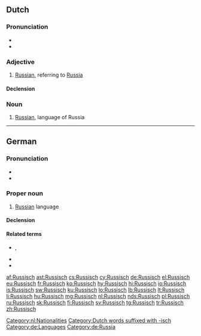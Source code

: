 {{also|russisch}}
==Dutch==

===Pronunciation===
* {{audio|Nl-Russisch.ogg|audio|lang=nl}}
* {{IPA|lang=nl|/ˈrʏ.sis/}}

===Adjective===
{{nl-adj}}

# [[Russian]], referring to [[Russia]]

====Declension====
{{nl-decl-adj}}

===Noun===
{{nl-noun|n|-|-}}

# [[Russian]], language of Russia

[[Category:nl:Nationalities]]
[[Category:Dutch words suffixed with -isch]]

----

==German==
{{wikipedia|Russische Sprache|lang=de}}

===Pronunciation===
* {{IPA|/ˈʀʊsɪʃ/|lang=de}}
* {{audio|De-Russisch.ogg|audio|lang=de}}

===Proper noun===
{{de-noun|n|Russischen|gen2=Russisch|gen3=Russischs|-}}  <!-- genitive examples: "Lehrbuch des Russischen", "... des modernen Russisch" -->

# [[Russian]] language

====Declension====
{{de-decl-noun-langname}}

====Related terms====
* {{l|de|Russe}}, {{l|de|Russin}}
* {{l|de|Russland}}
* {{l|de|russisch}}

[[Category:de:Languages]]
[[Category:de:Russia]]


[[af:Russisch]]
[[ast:Russisch]]
[[cs:Russisch]]
[[cy:Russisch]]
[[de:Russisch]]
[[el:Russisch]]
[[eu:Russisch]]
[[fr:Russisch]]
[[ko:Russisch]]
[[hy:Russisch]]
[[hi:Russisch]]
[[io:Russisch]]
[[is:Russisch]]
[[sw:Russisch]]
[[ku:Russisch]]
[[lo:Russisch]]
[[lb:Russisch]]
[[lt:Russisch]]
[[li:Russisch]]
[[hu:Russisch]]
[[mg:Russisch]]
[[nl:Russisch]]
[[nds:Russisch]]
[[pl:Russisch]]
[[ru:Russisch]]
[[sk:Russisch]]
[[fi:Russisch]]
[[sv:Russisch]]
[[tg:Russisch]]
[[tr:Russisch]]
[[zh:Russisch]]